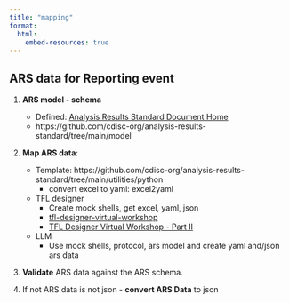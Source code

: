 ```yaml
---
title: "mapping"
format: 
  html: 
    embed-resources: true
---
```


## ARS data for Reporting event

1. **ARS model - schema**
    - Defined: [Analysis Results Standard Document Home](https://wiki.cdisc.org/display/ARSP/Analysis+Results+Standard+Document+Home)
    - https://github.com/cdisc-org/analysis-results-standard/tree/main/model
    
2. **Map ARS data**:
    - Template: https://github.com/cdisc-org/analysis-results-standard/tree/main/utilities/python
        - convert excel to yaml: excel2yaml
    - TFL designer
        - Create mock shells, get excel, yaml, json
        - [tfl-designer-virtual-workshop](https://www.cdisc.org/events/webinar/tfl-designer-virtual-workshop)
        - [TFL Designer Virtual Workshop - Part II](https://www.cdisc.org/events/webinar/tfl-designer-virtual-workshop-part-ii)
        
    - LLM
        - Use mock shells, protocol, ars model and create yaml and/json ars data
    
3. **Validate** ARS data against the ARS schema.

4. If not ARS data is not json - **convert ARS Data** to json 
